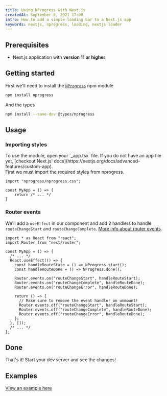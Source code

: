 ```yaml
---
title: Using NProgress with Next.js
createdAt: September 8, 2021 17:00
intro: How to add a simple loading bar to a Next.js app
keywords: nextjs, nprogress, loading, nextjs loader
---
```


## Prerequisites

- Next.js application with **version 11 or higher**

## Getting started

First we'll need to install the [`NProgress`](https://npm.im/nprogress) npm module

```bash
npm install nprogress
```

And the types

```bash
npm install --save-dev @types/nprogress
```

## Usage

### Importing styles

<p>
  To use the module, open your `_app.tsx` file. If you do not have an app file yet, [checkout Next.js'
  docs](https://nextjs.org/docs/advanced-features/custom-app).
  <br />
  First we must import the required styles from nprogress.
</p>

```tsx:pages/app.tsx
import "nprogress/nprogress.css";

const MyApp = () => {
    return /* ... */
}
```

### Router events

We'll add a `useEffect` in our component and add 2 handlers to handle `routeChangeStart` and `routeChangeComplete`.
[More info about router events](https://nextjs.org/docs/api-reference/next/router#routerevents).

```tsx:pages/app.tsx
import * as React from "react";
import Router from "next/router";

const MyApp = () => {
  /* ... */
  React.useEffect(() => {
    const handleRouteState = () => NProgress.start();
    const handleRouteDone = () => NProgress.done();

    Router.events.on("routeChangeStart", handleRouteStart);
    Router.events.on("routeChangeComplete", handleRouteDone);
    Router.events.on("routeChangeError", handleRouteDone);

    return () => {
      // Make sure to remove the event handler on unmount!
      Router.events.off("routeChangeStart", handleRouteStart);
      Router.events.off("routeChangeComplete", handleRouteDone);
      Router.events.off("routeChangeError", handleRouteDone);
    };
  }, []);
  /* ... */
};
```

## Done

That's it! Start your dev server and see the changes!

## Examples

[View an example here](https://github.com/vercel/next.js/tree/canary/examples/with-loading)
